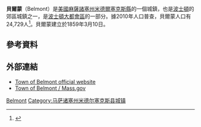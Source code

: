 {{noteTA
|G1 = USState
}}
{{Infobox settlement
|official_name            = 贝尔蒙
|native_name = Belmont
|nickname                 =
|motto                    = "The Town Of Homes"<ref>{{cite web|url= http://www.belmont-ma.gov/Public_Documents/index|title= Belmont Massachusetts|publisher= Belmont Massachusetts|accessdate= October 4, 2012|deadurl= yes|archiveurl= https://web.archive.org/web/20120910122813/http://www.belmont-ma.gov/Public_Documents/index|archivedate= 2012-09-10}}</ref>
|image_skyline            = Town Hall, Belmont, MA.JPG
|imagesize                = 250px
|image_caption            = 
|image_seal               = 
|image_flag               =
|image_map                = Belmont_ma_highlight.png
|mapsize                  = 250px
|map_caption              = 在麻薩諸塞州米德塞克斯郡的位置
|image_map1               =
|mapsize1                 =
|map_caption1             =
|subdivision_type         = 國家
|subdivision_name         = [[美國|美國]]
|subdivision_type1        = 州
|subdivision_name1        = [[麻薩諸塞州|麻薩諸塞州]]
|subdivision_type2        = 郡
|subdivision_name2        = [[米德爾塞克斯縣_(麻薩諸塞州)|米德爾塞克斯縣]]
|established_title        = 定居
|established_date         = 1636年
|established_title2       = 建立
|established_date2        = 1859年
|established_title3       =
|established_date3        =
|government_type          = [[Representative_town_meeting|Representative town meeting]]
|leader_title             =
|leader_name              =
|leader_title1            = <!--Board of <br>   Selectmen-->
|leader_name1             =
|area_magnitude           =
|area_total_km2           = 12.2
|area_total_sq_mi         = 4.7
|area_land_km2            = 12.1
|area_land_sq_mi          = 4.7
|area_water_km2           = 0.1
|area_water_sq_mi         = 0.1
|population_as_of         = 2010
|settlement_type          = [[城鎮|城鎮]]
|population_total         = 24729
|population_density_km2   = auto
|population_density_sq_mi = 
|elevation_m              = 13
|elevation_ft             = 44
|timezone                 = [[Eastern_Standard_Time_Zone|EST]]
|utc_offset               = -5
|timezone_DST             = [[Eastern_Standard_Time_Zone|EST]]
|utc_offset_DST           = -4
|coordinates_display      = inline,title
|coordinates_type         = region:US_type:city
|latd = 42 |latm = 23 |lats = 45 |latNS = N
|longd = 71 |longm = 10 |longs = 45 |longEW = W
|website                  = [http://www.town.belmont.ma.us/ www.town.belmont.ma.us]
|postal_code_type         = 郵區編碼
|postal_code              = 02478
|area_code                = [[電話區號617|617]] / [[電話區號857|857]]
|blank_name               = [[Federal_Information_Processing_Standard|FIPS編碼]]
|blank_info               = 25-05070
|blank1_name              = [[Geographic_Names_Information_System|GNIS]] ID
|blank1_info              = 0618216
|footnotes                =
}}
'''貝爾蒙'''（Belmont）是[[美國|美國]][[麻薩諸塞州|麻薩諸塞州]][[米德爾塞克斯縣_(麻薩諸塞州)|米德爾塞克斯縣]]的一個城鎮，也是[[波士頓|波士頓]]的郊區城鎮之一，是[[大波士顿|波士頓大都會區]]的一部分。據2010年人口普查，貝爾蒙人口有24,729人<ref name="Census 2010">{{Cite web| url=http://factfinder2.census.gov| title=Profile of General Population and Housing Characteristics: 2010 Demographic Profile Data (DP-1): Belmont town, Middlesex County, Massachusetts| publisher=U.S. Census Bureau, American Factfinder| accessdate=April 5, 2012| archive-date=2013-09-11| archive-url=https://web.archive.org/web/20130911234518/http://factfinder2.census.gov/| dead-url=no}}</ref>。貝爾蒙建立於1859年3月10日。

==參考資料==
{{Reflist}}

==外部連結==
{{Commons category|Belmont, Massachusetts}}
* [http://www.belmont-ma.gov Town of Belmont official website] {{Wayback|url=http://www.belmont-ma.gov/ |date=20210516070018 }}
* [https://web.archive.org/web/20070312094752/http://www.mass.gov/portal/index.jsp?pageID=mg2localgovccpage&L=3&L0=home&L1=State+Government&L2=Local+Government&sid=massgov2&selectCity=Belmont&go_city2.x=10&go_city2.y=13 Town of Belmont / Mass.gov]

[[Category:麻薩諸塞州城鎮|Belmont]]
[[Category:马萨诸塞州米德尔塞克斯县城镇|Category:马萨诸塞州米德尔塞克斯县城镇]]